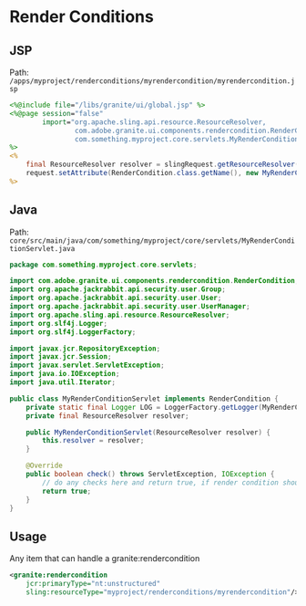# Render Conditions

## JSP

Path: `/apps/myproject/renderconditions/myrendercondition/myrendercondition.jsp`

```jsp
<%@include file="/libs/granite/ui/global.jsp" %>
<%@page session="false"
        import="org.apache.sling.api.resource.ResourceResolver,
                com.adobe.granite.ui.components.rendercondition.RenderCondition,
                com.something.myproject.core.servlets.MyRenderConditionServlet"
%>
<%
    final ResourceResolver resolver = slingRequest.getResourceResolver();
    request.setAttribute(RenderCondition.class.getName(), new MyRenderConditionServlet(resolver));
%>
```

## Java

Path: `core/src/main/java/com/something/myproject/core/servlets/MyRenderConditionServlet.java`

```java
package com.something.myproject.core.servlets;

import com.adobe.granite.ui.components.rendercondition.RenderCondition;
import org.apache.jackrabbit.api.security.user.Group;
import org.apache.jackrabbit.api.security.user.User;
import org.apache.jackrabbit.api.security.user.UserManager;
import org.apache.sling.api.resource.ResourceResolver;
import org.slf4j.Logger;
import org.slf4j.LoggerFactory;

import javax.jcr.RepositoryException;
import javax.jcr.Session;
import javax.servlet.ServletException;
import java.io.IOException;
import java.util.Iterator;

public class MyRenderConditionServlet implements RenderCondition {
    private static final Logger LOG = LoggerFactory.getLogger(MyRenderConditionServlet.class);
    private final ResourceResolver resolver;

    public MyRenderConditionServlet(ResourceResolver resolver) {
        this.resolver = resolver;
    }

    @Override
    public boolean check() throws ServletException, IOException {
        // do any checks here and return true, if render condition should match
        return true;
    }
}
```

## Usage

Any item that can handle a granite:rendercondition

```xml
<granite:rendercondition
    jcr:primaryType="nt:unstructured"
    sling:resourceType="myproject/renderconditions/myrendercondition"/>
```
